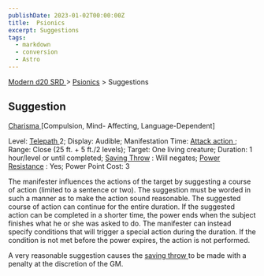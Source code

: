 ```yaml
---
publishDate: 2023-01-02T00:00:00Z
title:  Psionics
excerpt: Suggestions
tags:
  - markdown
  - conversion
  - Astro
---
```


[ Modern d20 SRD ](/#modernD20) > [ Psionics](modern-d20-srd-psionics-index) > Suggestions

##  Suggestion

[ Charisma ](modern-d20-srd-basics-ability-scores) [Compulsion, Mind- Affecting, Language-Dependent]

Level: [ Telepath ](modern-d20-srd-classes-advanced-telepath) 2; Display:
Audible; Manifestation Time: [ Attack action ](modern-d20-srd-combat-attack-actions) ; Range: Close (25 ft. + 5 ft./2 levels); Target: One living
creature; Duration: 1 hour/level or until completed; [ Saving Throw](modern-d20-srd-basics-saving-throws) : Will negates; [ Power Resistance](modern-d20-srd-special-abilities-power-resistance) : Yes; Power Point Cost:
3

The manifester influences the actions of the target by suggesting a course of
action (limited to a sentence or two). The suggestion must be worded in such a
manner as to make the action sound reasonable. The suggested course of action
can continue for the entire duration. If the suggested action can be completed
in a shorter time, the power ends when the subject finishes what he or she was
asked to do. The manifester can instead specify conditions that will trigger a
special action during the duration. If the condition is not met before the
power expires, the action is not performed.

A very reasonable suggestion causes the [ saving throw ](modern-d20-srd-basics-saving-throws) to be made with a penalty at the discretion of the GM.

